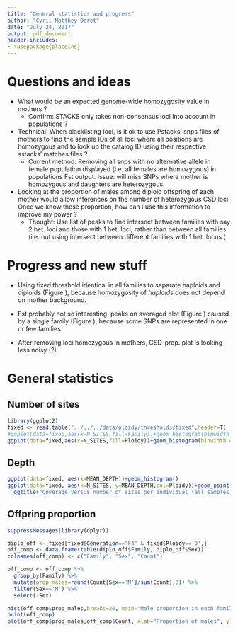 ```yaml
---
title: "General statistics and progress"
author: "Cyril Matthey-Doret"
date: "July 24, 2017"
output: pdf_document
header-includes:
- \usepackage{placeins}
---
```


# Questions and ideas

* What would be an expected genome-wide homozygosity value in mothers ?
    + Confirm: STACKS only takes non-consensus loci into account in populations ?

* Technical: When blacklisting loci, is it ok to use Pstacks' snps files of mothers to find the sample IDs of all loci where all positions are homozygous and to look up the catalog ID using their respective sstacks' matches files ?
    + Current method: Removing all snps with no alternative allele in female population displayed (i.e. all females are homozygous) in populations Fst output. Issue: will miss SNPs where mother is homozygous and daughters are heterozygous.

* Looking at the proportion of males among diploid offspring of each mother would allow inferences on the number of heterozygous CSD loci. Once we know these proportion, how can I use this information to improve my power ?
    + Thought: Use list of peaks to find intersect between families with say 2 het. loci and those with 1 het. loci, rather than between all families (i.e. not using intersect between different families with 1 het. locus.)

# Progress and new stuff

* Using fixed threshold identical in all families to separate haploids and diploids (Figure \ref{fixed}), because homozygosity of *haploids* does not depend on mother background.

\begin{center}
\begin{figure}[h!]
\includegraphics[width=4in]{./figures/ploidy_sep_fixed.pdf}
\caption{Homozygosity of all samples, including haploids. The red vertical dotted line is the separation threshold. The black continuous vertical lines are the mothers' values.}
\label{fixed}
\end{figure}
\end{center}

* Fst probably not so interesting: peaks on averaged plot (Figure \ref{Fst_avg}) caused by a single family (Figure \ref{Fst_merged}), because some SNPs are represented in one or few families.

\begin{center}
\begin{figure}[h!]
\includegraphics[width=6in]{./figures/haplo_avg_all_Fst.pdf}
\caption{Fst value over genome, averaged across families at each SNPs. Haploids included, did not remove loci homozygous in mothers.}
\label{Fst_avg}
\end{figure}
\end{center}

\begin{center}
\begin{figure}[h!]
\includegraphics[width=6in]{./figures/haplo_Fst_merged.pdf}
\caption{Fst value over genome, overlaying families. Haploids included, did not remove loci homozygous in mothers.}
\label{Fst_merged}
\end{figure}
\end{center}

\begin{center}
\begin{figure}[h!]
\includegraphics[width=6in]{./figures/haplo_Fst_per_fam.pdf}
\caption{Fst value over genome for each family independently. Haploids included, did not remove loci homozygous in mothers.}
\label{Fst_fam}
\end{figure}
\end{center}

* After removing loci homozygous in mothers, CSD-prop. plot is looking less noisy  (?).

\FloatBarrier

# General statistics

## Number of sites
```r
library(ggplot2)
fixed <- read.table("../../../data/ploidy/thresholds/fixed",header=T)
#ggplot(data=fixed,aes(x=N_SITES,fill=Family))+geom_histogram(binwidth = 10)+ggtitle("Number of sites per sample, by family (all samples)")
ggplot(data=fixed,aes(x=N_SITES,fill=Ploidy))+geom_histogram(binwidth = 10)+ggtitle("Number of sites per sample, by ploidy (all samples)")
```

## Depth

```r
ggplot(data=fixed, aes(x=MEAN_DEPTH))+geom_histogram()
ggplot(data=fixed, aes(x=N_SITES, y=MEAN_DEPTH,col=Ploidy))+geom_point()+facet_wrap(~Family)
  ggtitle("Coverage versus number of sites per individual (all samples)")
```


## Offpring proportion

```r
suppressMessages(library(dplyr))

diplo_off <- fixed[fixed$Generation=="F4" & fixed$Ploidy=='D',]
off_comp <- data.frame(table(diplo_off$Family, diplo_off$Sex))
colnames(off_comp) <- c("Family", "Sex", "Count")

off_comp <- off_comp %>%
  group_by(Family) %>%
  mutate(prop_males=round(Count[Sex=='M']/sum(Count),3)) %>%
  filter(Sex=='M') %>%
  select(-Sex)

hist(off_comp$prop_males,breaks=20, main="Male proportion in each family", xlab="Proportion of males", ylab="Number of families")
print(off_comp)
plot(off_comp$prop_males,off_comp$Count, xlab="Proportion of males", ylab="Number of 2N offspring", main="Proportion of males versus total diploid offpsring")
```
